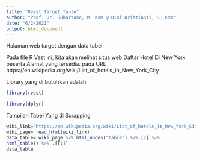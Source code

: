 ```yaml
---
title: "Rvest_Target_Table"
author: "Prof. Dr. Suhartono, M. Kom @ Dini Kristianti, S. Kom"
date: "6/2/2021"
output: html_document
---
```

Halaman web target dengan data tabel

Pada file R Vest ini, kita akan melihat situs web Daftar Hotel Di New York beserta Alamat yang tersedia. pada URL https://en.wikipedia.org/wiki/List_of_hotels_in_New_York_City


Library yang di butuhkan adalah
```r
library(rvest)
```

```r
library(dplyr)
```

Tampilan Tabel Yang di Scrapping
```r
wiki_link="https://en.wikipedia.org/wiki/List_of_hotels_in_New_York_City"
wiki_page= read_html(wiki_link)
data_table= wiki_page %>% html_nodes("table") %>%.[2] %>%
html_table() %>% .[[1]]
data_table
```

